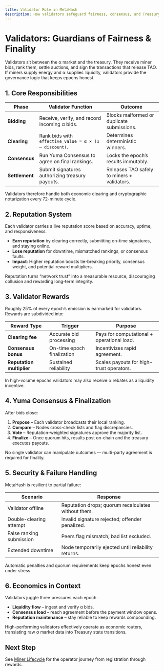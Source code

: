 ```yaml
---
title: Validator Role in MetaHash
description: How validators safeguard fairness, consensus, and Treasury integrity across every epoch.
---
```


# Validators: Guardians of Fairness & Finality

Validators sit between the α market and the treasury. They receive miner bids, rank them, settle auctions, and sign the transactions that release TAO. If miners supply energy and α supplies liquidity, validators provide the governance logic that keeps epochs honest.

## 1. Core Responsibilities

| Phase | Validator Function | Outcome |
| --- | --- | --- |
| **Bidding** | Receive, verify, and record incoming α bids. | Blocks malformed or duplicate submissions. |
| **Clearing** | Rank bids with `effective_value = α × (1 – discount)`. | Determines deterministic winners. |
| **Consensus** | Run Yuma Consensus to agree on final rankings. | Locks the epoch’s results immutably. |
| **Settlement** | Submit signatures authorizing treasury payouts. | Releases TAO safely to miners + validators. |

Validators therefore handle both economic clearing and cryptographic notarization every 72-minute cycle.

## 2. Reputation System

Each validator carries a live reputation score based on accuracy, uptime, and responsiveness.

- **Earn reputation** by clearing correctly, submitting on-time signatures, and staying online.
- **Lose reputation** for downtime, mismatched rankings, or consensus faults.
- **Impact**: Higher reputation boosts tie-breaking priority, consensus weight, and potential reward multipliers.

Reputation turns “network trust” into a measurable resource, discouraging collusion and rewarding long-term integrity.

## 3. Validator Rewards

Roughly 25% of every epoch’s emission is earmarked for validators. Rewards are subdivided into:

| Reward Type | Trigger | Purpose |
| --- | --- | --- |
| **Clearing fee** | Accurate bid processing | Pays for computational + operational load. |
| **Consensus bonus** | On-time epoch finalization | Incentivizes rapid agreement. |
| **Reputation multiplier** | Sustained reliability | Scales payouts for high-trust operators. |

In high-volume epochs validators may also receive α rebates as a liquidity incentive.

## 4. Yuma Consensus & Finalization

After bids close:

1. **Propose** – Each validator broadcasts their local ranking.
2. **Compare** – Nodes cross-check lists and flag discrepancies.
3. **Vote** – Reputation-weighted signatures approve the majority list.
4. **Finalize** – Once quorum hits, results post on-chain and the treasury executes payouts.

No single validator can manipulate outcomes — multi-party agreement is required for finality.

## 5. Security & Failure Handling

MetaHash is resilient to partial failure:

| Scenario | Response |
| --- | --- |
| Validator offline | Reputation drops; quorum recalculates without them. |
| Double-clearing attempt | Invalid signature rejected; offender penalized. |
| False ranking submission | Peers flag mismatch; bad list excluded. |
| Extended downtime | Node temporarily ejected until reliability returns. |

Automatic penalties and quorum requirements keep epochs honest even under stress.

## 6. Economics in Context

Validators juggle three pressures each epoch:

- **Liquidity flow** – ingest and verify α bids.
- **Consensus load** – reach agreement before the payment window opens.
- **Reputation maintenance** – stay reliable to keep rewards compounding.

High-performing validators effectively operate as economic routers, translating raw α market data into Treasury state transitions.

## Next Step

See [Miner Lifecycle](/understand/economics/miner-lifecycle) for the operator journey from registration through rewards.
